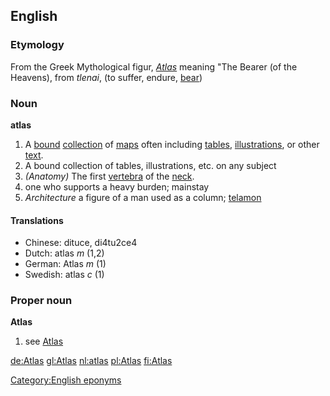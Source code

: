 ==English==
===Etymology===
From the Greek Mythological figur, ''[[Atlas]]'' meaning "The Bearer (of the Heavens), from ''tlenai'', (to suffer, endure, [[bear]])

=== Noun ===
'''atlas'''

# A [[bound]] [[collection]] of [[map]]s often including [[table]]s, [[illustration]]s, or other [[text]].
# A bound collection of tables, illustrations, etc. on any subject
#''(Anatomy)'' The first [[vertebra]] of the [[neck]].
# one who supports a heavy burden; mainstay
# ''Architecture'' a figure of a man used as a column; [[telamon]]

====Translations====
*Chinese: dituce, di4tu2ce4
*Dutch: atlas ''m'' (1,2)
*German: Atlas ''m'' (1)
*Swedish: atlas ''c'' (1)

=== Proper noun ===
'''Atlas'''
#see [[Atlas]]

[[Category:English eponyms]]
[[de:Atlas]]
[[gl:Atlas]]
[[nl:atlas]]
[[pl:Atlas]]
[[fi:Atlas]]